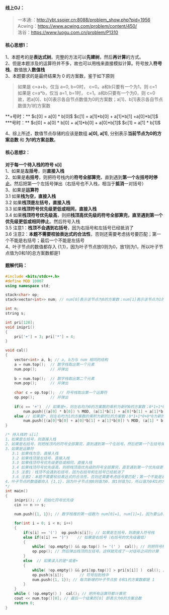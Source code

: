 
#### 线上OJ：
> 一本通:：http://ybt.ssoier.cn:8088/problem_show.php?pid=1956  
Acwing：https://www.acwing.com/problem/content/450/  
洛谷：https://www.luogu.com.cn/problem/P1310  

#### 核心思想1：
1、本题考的是**表达式树**。完整的方法可以**先建树**，然后**再计算**的方式。  
2、但是本题涉及的运算符并不多，故也可以用栈来直接模拟计算。符号放入**符号栈**，数值放入**数值栈**  
3、本题要求的是最终结果为 0 的方案数，鉴于如下原则  
> 如果是 c=a+b，仅当 a=0, b=0时， c=0。a和b只要有一个为1，则 c=1  
如果是 c=a*b，仅当 a=1, b=1时， c=1。a和b只要有一个为0，则 c=0   
故，若a[0]、b[0]表示各自节点数值为0的方案数；a[1]、b[1]表示各自节点数值为1的方案数  

<Callout type="default"> 
**+号时：**  
$c[0] = a[0] * b[0]$  
$c[1] = a[1]*b[0] + a[1]*b[1] +a[0]*b[1]$   
</Callout>

<Callout type="info"> 
***号时：**  
$c[0] = a[0] * b[0] + a[1]*b[0] + a[0]*b[1]$  
$c[1] = a[1] * b[1]$  
</Callout>


4、综上所述，数值节点存储的应该是数组 **a[0], a[1]**, 分别表示**当前节点为0的方案总数** 和 **为1的方案总数**。  

#### 核心思想2：
**对于每一个待入栈的符号 s[i]**  
1、如果是**左括号**，则**直接入栈**  
2、如果是**右括号**，则把符号栈内的**符号全部算完**，直到遇到**第一个左括号时停止**。然后把第一个左括号弹出（右括号也不入栈，相当于**抵消**一对括号）  
3、如果是**运算符**  
   3.1 如果**栈为空，直接入栈**  
   3.2 如果**栈顶是左括号，直接入栈**  
   3.3 如果**栈顶符号优先级更低或相同，直接入栈**  
   3.4 如果**栈顶符号优先级高**，则把**栈顶高优先级的符号全部算完，直至遇到第一个优先级更低或相同停止**。然后符号入栈  
   3.5 注意1：**栈顶不会遇到右括号**，因为右括号和左括号已经抵消了  
   3.6 注意2：**本题不需要校验表达式的合法性**，否则还需要考虑括号要匹配；第一个不能是右括号；最后一个不能是左括号  
4、叶子节点的数值都存入 {1,1}，因为叶子节点放0则为0，放1则为1，所以叶子节点值为0和1的总方案数都是1  

#### 题解代码：
```cpp showLineNumbers filename="解法、栈模拟" {5-6,14,19,29-32,52,56,59-60,64-66,69}
#include <bits/stdc++.h>
#define MOD 10007
using namespace std;

stack<char> op;
stack<vector<int>> num; // num[0]表示该节点为0的方案数；num[1]表示该节点为1的方案数

int n;
string s;

int pri[128];
void inipri()
{
    pri['+'] = 3; pri['*'] = 4;
}

void cal()
{
    vector<int> a, b; // a, b为与 num 相同的结构 
    a = num.top();  // 数字栈取出第一个元素
    num.pop();      // 并弹出
    
    b = num.top();  // 数字栈取出第二个元素
    num.pop();      // 并弹出
    
    char c = op.top();  // 符号栈取出第一个运算符
    op.pop();       // 并弹出
    
    if(c == '+')  // 如果是+，则左右均为0的方案数的乘积为新的0的方案数；0*1+1*0+1*1为新的1的方案数
        num.push({(a[0] * b[0]) % MOD, (a[1]*b[1] + a[0]*b[1] + a[1]*b[0]) % MOD});
    else // 如果是*，则左右均为1的方案数的乘积为新的1的方案数；0*1+1*0+0*0为新的0的方案数
        num.push({(a[0]*b[0] + a[0]*b[1] + a[1]*b[0]) % MOD, (a[1] * b[1]) % MOD});
}

/* 待入栈的 s[i]
1、如果是左括号，则直接入栈
2、如果是右括号，则把栈顶内的符号全部算完，直到遇到第一个左括号。然后把第一个左括号弹出，右括号也不入栈，相当于抵消一对括号
3、如果是运算符
   3.1 如果栈为空，直接入栈
   3.2 如果栈顶是左括号，直接入栈
   3.3 如果栈顶符号优先级更低或相同，直接入栈
   3.4 如果栈顶符号优先级高，则把栈顶高优先级的符号全部算完，直至遇到第一个优先级更低或相同停止。然后符号入栈
   3.5 注意1：栈顶不会遇到右括号，因为右括号和左括号已经抵消了
   3.6 注意2：本题不需要校验表达式的合法性，否则还需要考虑括号要匹配；第一个不能是右括号；最后一个不能是左括号
4、叶子节点的数值都存入 {1,1}，因为叶子节点放0则值为0，放1则值为1，所以值为0和1的方案数都是1
*/
int main()
{
    inipri(); // 初始化符号优先级
    cin >> n >> s;

    num.push({1, 1}); // 数字栈推的第一组数为 num[0]=1, num[1]=1。因为要么0，要么1，各有1种可能性

    for(int i = 0; i < n; i++)
    {
        if(s[i] == '(')  op.push(s[i]); // 如果是左括号，则直接入符号栈
        else if(s[i] == ')')    // 如果是右括号（右括号的优先级最低）
        {
            while( !op.empty() && op.top() != '(' )  cal(); // 则把符号栈内所有的运算符都算完，直到遇到第一个左括号
            op.pop(); // 然后弹出栈顶的左括号。这样就完成了一对括号之间的计算
        }
        else  // 如果读入的是*或者+
        {
            while( !op.empty() && pri[op.top()] > pri[s[i]] )  cal(); // 如果待入栈的符号优先级低于栈顶的符号，则把高优先级的运算符先计算
            op.push(s[i]);       // 符号加到栈中
            num.push({1, 1}); // 每次新增的叶子节点放 0和1的方案数都是 1
        }
    }
    while ( !op.empty() )  cal(); // 把所有运算符都计算完
    cout << num.top()[0]; // 最后一个结果的[0] 即表示为0的方案总数
    return 0;
}
```